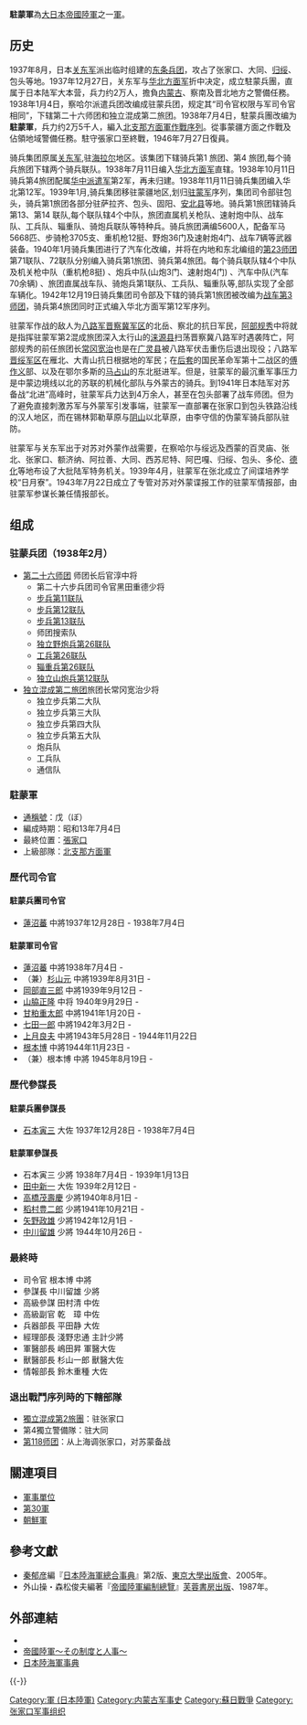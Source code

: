 {{japanese|japanese=駐蒙軍|kana=ちゅうもうぐん|romaji=chūmō-gun}}

'''駐蒙軍'''為[[大日本帝國陸軍|大日本帝國陸軍]]之一[[軍_(軍隊)|軍]]。

==历史==
1937年8月，日本[[关东军|关东军]]派出临时组建的[[东条兵团|东条兵团]]，攻占了张家口、大同、[[归绥|归绥]]、包头等地。1937年12月27日，关东军与[[北支那方面軍|华北方面军]]折中决定，成立駐蒙兵團，直属于日本陆军大本营，兵力约2万人，擔負[[内蒙古|内蒙古]]、察南及晋北地方之警備任務。1938年1月4日，察哈尔派遣兵团改编成驻蒙兵团，规定其“司令官权限与军司令官相同”，下辖第二十六师团和独立混成第二旅团。1938年7月4日，駐蒙兵團改编为'''駐蒙軍'''，兵力约2万5千人，編入[[北支那方面軍|北支那方面軍]][[作戰序列|作戰序列]]。從事蒙疆方面之作戰及佔領地域警備任務。駐守張家口至終戰，1946年7月27日復員。

骑兵集团原属[[关东军|关东军]],驻[[海拉尔|海拉尔]]地区。该集团下辖骑兵第1 旅团、第4 旅团,每个骑兵旅团下辖两个骑兵联队。1938年7月11日编入[[华北方面军|华北方面军]]直辖。1938年10月11日骑兵第4旅团配属[[华中派遣军|华中派遣军]]第2军，再未归建。1938年11月11日骑兵集团编入华北第12军。1939年1月,骑兵集团移驻蒙疆地区,划归[[驻蒙军|驻蒙军]]序列，集团司令部驻包头，骑兵第1旅团各部分驻萨拉齐、包头、固阳、[[安北县|安北县]]等地。骑兵第1旅团辖骑兵第13、第14 联队,每个联队辖4个中队，旅团直属机关枪队、速射炮中队、战车队、工兵队、辎重队、骑炮兵联队等特种兵。骑兵旅团满编5600人，配备军马5668匹、步骑枪3705支、重机枪12挺、野炮36门及速射炮4门、战车7辆等武器装备。1940年1月骑兵集团进行了汽车化改编，并将在内地和东北编组的[[第23师团|第23师团]]第71联队、72联队分别编入骑兵第1旅团、骑兵第4旅团。每个骑兵联队辖4个中队及机关枪中队（重机枪8挺) 、炮兵中队(山炮3门、速射炮4门) 、汽车中队(汽车70余辆) 、旅团直属战车队、骑炮兵第1联队、工兵队、辎重队等,部队实现了全部车辆化。1942年12月19日骑兵集团司令部及下辖的骑兵第1旅团被改编为[[战车第3师团|战车第3师团]]，骑兵第4旅团同时正式编入华北方面军第12军序列。

驻蒙军作战的敌人为[[八路军|八路军]][[晋察冀军区|晋察冀军区]]的北岳、察北的抗日军民，[[阿部规秀|阿部规秀]]中将就是指挥驻蒙军第2混成旅团深入太行山的[[涞源县|涞源县]]扫荡晋察冀八路军时遇袭阵亡，阿部规秀的前任旅团长[[常冈宽治|常冈宽治]]也是在[[广灵县|广灵县]]被八路军伏击重伤后退出现役；八路军[[晋绥军区|晋绥军区]]在雁北、大青山抗日根据地的军民；在[[后套|后套]]的国民革命军第十二战区的[[傅作义|傅作义]]部、以及在鄂尔多斯的[[马占山|马占山]]的东北挺进军。但是，驻蒙军的最沉重军事压力是中蒙边境线以北的苏联的机械化部队与外蒙古的骑兵。到1941年日本陆军对苏备战“北进”高峰时，驻蒙军兵力达到4万余人，甚至在包头部署了战车师团。但为了避免直接刺激苏军与外蒙军引发事端，驻蒙军一直部署在张家口到包头铁路沿线的汉人地区，而在锡林郭勒草原与[[阴山|阴山]]以北草原，由李守信的伪蒙军骑兵部队驻防。

驻蒙军与关东军出于对苏对外蒙作战需要，在察哈尔与绥远及西蒙的百灵庙、张北、张家口、额济纳、阿拉善、大同、西苏尼特、阿巴嘎、归绥、包头、多伦、[[化德县|德化]]等地布设了大批陆军特务机关。1939年4月，驻蒙军在张北成立了间谍培养学校“日月寮”。1943年7月22日成立了专管对苏对外蒙谍报工作的驻蒙军情报部，由驻蒙军参谋长兼任情报部长。

== 组成 ==
===驻蒙兵团（1938年2月）===
*[[第二十六师团|第二十六师团]] 师团长后官淳中将
**第二十六步兵团司令官黑田重德少将 
**[[步兵第11联队|步兵第11联队]]
**[[步兵第12联队|步兵第12联队]]
**[[步兵第13联队|步兵第13联队]]
**师团搜索队
**[[独立野炮兵第26联队|独立野炮兵第26联队]]
**[[工兵第26联队|工兵第26联队]]
**[[辎重兵第26联队|辎重兵第26联队]]
**[[独立山炮兵第12联队|独立山炮兵第12联队]]
*[[獨立混成第2旅團|独立混成第二旅团]]旅团长常冈宽治少将
**独立步兵第二大队
**独立步兵第三大队
**独立步兵第四大队
**独立步兵第五大队
**炮兵队
**工兵队
**通信队

===駐蒙軍===
*[[通稱號|通稱號]]：戊（ぼ）
*編成時期：昭和13年7月4日
*最終位置：[[張家口|張家口]]
*上級部隊：[[北支那方面軍|北支那方面軍]]
=== 歷代司令官 ===
====駐蒙兵團司令官====
*[[蓮沼蕃|蓮沼蕃]] 中將1937年12月28日 - 1938年7月4日
====駐蒙軍司令官====
*[[蓮沼蕃|蓮沼蕃]] 中將1938年7月4日 -
*（兼）[[杉山元|杉山元]] 中將1939年8月31日 -
*[[岡部直三郎|岡部直三郎]] 中將1939年9月12日 -
*[[山脇正隆|山脇正隆]] 中将 1940年9月29日 -
*[[甘粕重太郎|甘粕重太郎]] 中將1941年1月20日 -
*[[七田一郎|七田一郎]] 中將1942年3月2日 -
*[[上月良夫|上月良夫]] 中將1943年5月28日 - 1944年11月22日
*[[根本博|根本博]] 中將1944年11月23日 -
*（兼）根本博 中將 1945年8月19日 -
=== 歷代參謀長 ===
====駐蒙兵團參謀長====
*[[石本寅三|石本寅三]] 大佐 1937年12月28日 - 1938年7月4日
====駐蒙軍參謀長====
*石本寅三 少將 1938年7月4日 - 1939年1月13日
*[[田中新一|田中新一]] 大佐 1939年2月12日 -
*[[高橋茂壽慶|高橋茂壽慶]] 少將1940年8月1日 -
*[[稻村豊二郎|稻村豊二郎]] 少將1941年10月21日 -
*[[矢野政雄|矢野政雄]] 少將1942年12月1日 -
*[[中川留雄|中川留雄]] 少將 1944年10月26日 -

=== 最終時 ===
*司令官 根本博 中將
*參謀長 中川留雄 少將
*高級參謀 田村清 中佐
*高級副官 乾　璋 中佐
*兵器部長 平田静 大佐
*經理部長 淺野忠通 主計少將
*軍醫部長 嶋田昇 軍醫大佐
*獸醫部長 杉山一郎 獸醫大佐
*情報部長 鈴木重種 大佐

=== 退出戰鬥序列時的下轄部隊 ===
*[[獨立混成第2旅團|獨立混成第2旅團]]：驻张家口
*第4獨立警備隊：驻大同
*[[第118师团_(日本陆军)|第118师团]]：从上海调张家口，对苏蒙备战

== 關連項目 ==
*[[軍事單位|軍事單位]]
*[[第30軍_(日本陸軍)|第30軍]]
*[[朝鮮軍_(日本陸軍)|朝鮮軍]]

==參考文獻==
*[[秦郁彦|秦郁彦]]編『[[日本陸海軍總合事典|日本陸海軍總合事典]]』第2版、[[東京大學出版會|東京大學出版會]]、2005年。
*外山操・森松俊夫編著『[[帝國陸軍編制總覽|帝國陸軍編制總覽]]』[[芙蓉書房出版|芙蓉書房出版]]、1987年。

== 外部連結 ==
* {{cite web
|last = Wendel
|first = Marcus
|url = http://www.axishistory.com/index.php?id=7712
|title = Axis History Factbook
|work = Japanese Mongolia Garrison Army (駐蒙軍 (日本陸軍))
}}
* [https://web.archive.org/web/20080411094145/http://imperialarmy.hp.infoseek.co.jp/ 帝國陸軍～その制度と人事～]
* [https://web.archive.org/web/20100516180653/http://homepage1.nifty.com/kitabatake/rikukaiguntop.html 日本陸海軍事典]

{{-}}
{{日本軍陸軍序列軍}}
{{中国抗日战争中共战役战斗}}
[[Category:軍_(日本陸軍)|Category:軍 (日本陸軍)]]
[[Category:内蒙古军事史|Category:内蒙古军事史]]
[[Category:蘇日戰爭|Category:蘇日戰爭]]
[[Category:张家口军事组织|Category:张家口军事组织]]